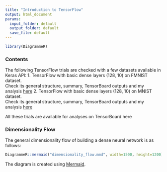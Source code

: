 ```yaml
---
title: "Introduction to TensorFlow"
output: html_document
params:
  input_folder: default
  output_folder: default
  save_file: default
---
```


```r
library(DiagrammeR)
```

### Contents
The following TensorFlow trials are checked with a few datasets available in Keras API:
1. TensorFlow with basic dense layers (128, 10) on FMNIST dataset.    
    Check its general structure, summary, TensorBoard outputs and my analysis [here]()
2. TensorFlow with basic dense layers (128, 10) on MNIST dataset.   
    Check its general structure, summary, TensorBoard outputs and my analysis [here]()


All these trials are available for analyses on TensorBoard here


### Dimensionality Flow
The general dimensionality flow of building a dense neural network is as follows:

```r
DiagrammeR::mermaid("dimensionality_flow.mmd", width=1500, height=1200)
```

The diagram is created using [Mermaid](https://rich-iannone.github.io/DiagrammeR/mermaid.html). 

